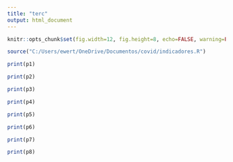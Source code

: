 ```yaml
---
title: "terc"
output: html_document
---
```



```r
knitr::opts_chunk$set(fig.width=12, fig.height=8, echo=FALSE, warning=FALSE, message=FALSE)
```


```r
source("C:/Users/ewert/OneDrive/Documentos/covid/indicadores.R")
```


```r
print(p1)
```

```r
print(p2)
```

```r
print(p3)
```

```r
print(p4)
```

```r
print(p5)
```

```r
print(p6)
```

```r
print(p7)
```

```r
print(p8)
```